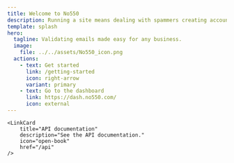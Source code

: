 ```yaml
---
title: Welcome to No550
description: Running a site means dealing with spammers creating accounts or submitting forms. Save costs and potential impact on your site with No550.
template: splash
hero:
  tagline: Validating emails made easy for any business.
  image:
    file: ../../assets/No550_icon.png
  actions:
    - text: Get started
      link: /getting-started
      icon: right-arrow
      variant: primary
    - text: Go to the dashboard
      link: https://dash.no550.com/
      icon: external
---
```



<CardGrid stagger>
	<LinkCard
		title="Configuration documentation"
		description="Want to learn what a configuration setting means or how it works? Read our configuration documentation."
		icon="setting"
		href="/configuration/basic"
	/>

	<LinkCard
		title="API documentation"
		description="See the API documentation."
		icon="open-book"
		href="/api"
	/>
</CardGrid>
